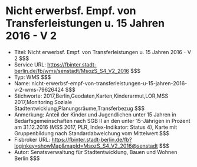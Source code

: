 # Nicht erwerbsf. Empf. von Transferleistungen u. 15 Jahren 2016 - V 2
- Titel: Nicht erwerbsf. Empf. von Transferleistungen u. 15 Jahren 2016 - V 2 $$$
- Service URL: https://fbinter.stadt-berlin.de/fb/wms/senstadt/MsozS_S4_V2_2016 $$$
- Typ: WMS $$$
- Name: nicht-erwerbsf-empf-von-transferleistungen-u-15-jahren-2016-v-2-wms-79626424 $$$
- Stichworte: 2017,Berlin,Geodaten,Karten,Kinderarmut,LOR,MSS 2017,Monitoring Soziale Stadtentwicklung,Planungsräume,Transferbezug $$$
- Anmerkung: Anteil der Kinder und Jugendlichen unter 15 Jahren in Bedarfsgemeinschaften nach SGB II an den unter 15-Jährigen in Prozent am 31.12.2016 (MSS 2017, PLR, Index-Indikator: Status 4), Karte mit Gruppenbildung nach Standardabweichung vom Mittelwert $$$
- Fisbroker URL: https://fbinter.stadt-berlin.de/fb?loginkey=showMap&mapId=MsozS_S4_V2_2016@senstadt $$$
- Autor: Senatsverwaltung für Stadtentwicklung, Bauen und Wohnen Berlin $$$
